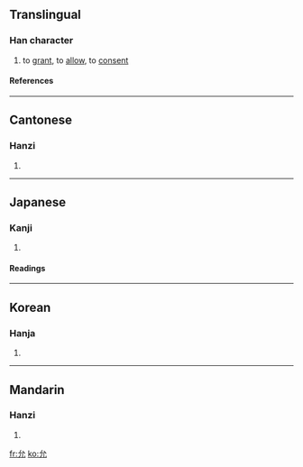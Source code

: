 ==Translingual==
===Han character===
{{Han char|rn=10|rad=儿|as=02|sn=4|four=2321<sub>0</sub>|canj=戈竹山 (IHU)}}
# to [[grant]], to [[allow]], to [[consent]]
====References====
{{Han ref|kx=0123.030|dkj=01338|dj=0258.010|hdz=10265.030|uh=5141|ud=20801|bh=A4B9|bd=42169}}
----
==Cantonese==
===Hanzi===
{{yue-hanzi|jyut=|y=wan5}}
# {{defn|Cantonese}}
----
==Japanese==
===Kanji===
{{ja-kanji|grade=|rs=儿02}}
# {{defn|Japanese}}
====Readings====
{{ja-readings|on=[[いん]] (in)|kun=[[まこと]] (makoto), [[ゆるす]] (yurusu), [[じょう]] (jou)}}
----
==Korean==
===Hanja===
{{ko-hanja|hangeul=윤|rv=yun|mr=yun}}
# {{defn|Korean}}
----
==Mandarin==
===Hanzi===
{{cmn-hanzi|pin=[[yǔn]] (yun3)|wg=yün<sup>3</sup>}}
# {{defn|Mandarin}}

[[fr:允]]
[[ko:允]]